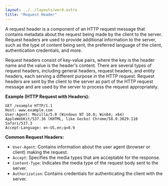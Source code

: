 ```yaml
---
layout: ../../layouts/word.astro
title: "Request Header"
---
```

A request header is a component of an HTTP request message that contains metadata about the request being made by the client to the server. Request headers are used to provide additional information to the server, such as the type of content being sent, the preferred language of the client, authentication credentials, and more.

Request headers consist of key-value pairs, where the key is the header name and the value is the header's content. There are several types of request headers, including general headers, request headers, and entity headers, each serving a different purpose in the HTTP request. Request headers are sent by the client to the server as part of the HTTP request message and are used by the server to process the request appropriately.

**Example (HTTP Request with Headers):**
```http
GET /example HTTP/1.1
Host: www.example.com
User-Agent: Mozilla/5.0 (Windows NT 10.0; Win64; x64) AppleWebKit/537.36 (KHTML, like Gecko) Chrome/58.0.3029.110 Safari/537.3
Accept-Language: en-US,en;q=0.9
```

**Common Request Headers:**
- `User-Agent`: Contains information about the user agent (browser or client) making the request.
- `Accept`: Specifies the media types that are acceptable for the response.
- `Content-Type`: Indicates the media type of the request body sent to the server.
- `Authorization`: Contains credentials for authenticating the client with the server.